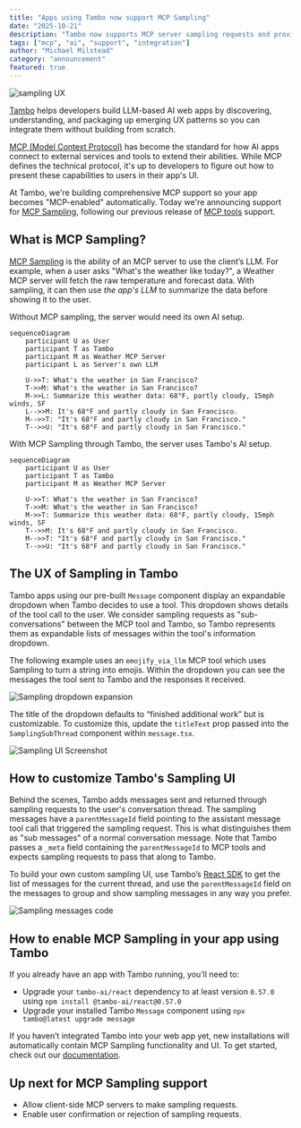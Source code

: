 ```yaml
---
title: "Apps using Tambo now support MCP Sampling"
date: "2025-10-21"
description: "Tambo now supports MCP server sampling requests and provides UI."
tags: ["mcp", "ai", "support", "integration"]
author: "Michael Milstead"
category: "announcement"
featured: true
---
```


<BlogPost title="Apps using Tambo now support MCP Sampling" author="Michael Milstead" date="October 21, 2025">

<ImageZoom>
  <img
    src="/assets/blog/mcp-sampling-support/sampling-ui.gif"
    alt="sampling UX"
    className="max-w-lg mx-auto rounded-md"
  />
</ImageZoom>

[Tambo](https://tambo.co) helps developers build LLM-based AI web apps by discovering, understanding, and packaging up emerging UX patterns so you can integrate them without building from scratch.

[MCP (Model Context Protocol)](https://modelcontextprotocol.io/docs/getting-started/intro) has become the standard for how AI apps connect to external services and tools to extend their abilities. While MCP defines the technical protocol, it's up to developers to figure out how to present these capabilities to users in their app's UI.

At Tambo, we're building comprehensive MCP support so your app becomes "MCP-enabled" automatically. Today we're announcing support for [MCP Sampling](https://modelcontextprotocol.io/docs/learn/client-concepts#sampling), following our previous release of [MCP tools](https://modelcontextprotocol.io/docs/learn/server-concepts#tools) support.

## What is MCP Sampling?

[MCP Sampling](https://modelcontextprotocol.io/docs/learn/client-concepts#sampling) is the ability of an MCP server to use the client’s LLM. For example, when a user asks "What's the weather like today?", a Weather MCP server will fetch the raw temperature and forecast data. With sampling, it can then use _the app's LLM_ to summarize the data before showing it to the user.

Without MCP sampling, the server would need its own AI setup.

```mermaid
sequenceDiagram
    participant U as User
    participant T as Tambo
    participant M as Weather MCP Server
    participant L as Server's own LLM

    U->>T: What's the weather in San Francisco?
    T->>M: What's the weather in San Francisco?
    M->>L: Summarize this weather data: 68°F, partly cloudy, 15mph winds, SF
    L-->>M: It's 68°F and partly cloudy in San Francisco.
    M-->>T: "It's 68°F and partly cloudy in San Francisco."
    T-->>U: "It's 68°F and partly cloudy in San Francisco."

```

With MCP Sampling through Tambo, the server uses Tambo's AI setup.

```mermaid
sequenceDiagram
    participant U as User
    participant T as Tambo
    participant M as Weather MCP Server

    U->>T: What's the weather in San Francisco?
    T->>M: What's the weather in San Francisco?
    M->>T: Summarize this weather data: 68°F, partly cloudy, 15mph winds, SF
    T-->>M: It's 68°F and partly cloudy in San Francisco.
    M-->>T: "It's 68°F and partly cloudy in San Francisco."
    T-->>U: "It's 68°F and partly cloudy in San Francisco."

```

## The UX of Sampling in Tambo

Tambo apps using our pre-built `Message` component display an expandable dropdown when Tambo decides to use a tool. This dropdown shows details of the tool call to the user. We consider sampling requests as "sub-conversations" between the MCP tool and Tambo, so Tambo represents them as expandable lists of messages within the tool's information dropdown.

The following example uses an `emojify_via_llm` MCP tool which uses Sampling to turn a string into emojis. Within the dropdown you can see the messages the tool sent to Tambo and the responses it received.

<ImageZoom>
  <img
    src="/assets/blog/mcp-sampling-support/sampling-expand.gif"
    alt="Sampling dropdown expansion"
    className="max-w-lg mx-auto rounded-md"
  />
</ImageZoom>

The title of the dropdown defaults to “finished additional work” but is customizable. To customize this, update the `titleText` prop passed into the `SamplingSubThread` component within `message.tsx`.

<ImageZoom>
  <img
    src="/assets/blog/mcp-sampling-support/custom-sampling-title.png"
    alt="Sampling UI Screenshot"
    className="max-w-md mx-auto rounded-md"
  />
</ImageZoom>

## How to customize Tambo's Sampling UI

Behind the scenes, Tambo adds messages sent and returned through sampling requests to the user's conversation thread. The sampling messages have a `parentMessageId` field pointing to the assistant message tool call that triggered the sampling request. This is what distinguishes them as "sub messages" of a normal conversation message. Note that Tambo passes a `_meta` field containing the `parentMessageId` to MCP tools and expects sampling requests to pass that along to Tambo.

To build your own custom sampling UI, use Tambo’s [React SDK](https://github.com/tambo-ai/tambo) to get the list of messages for the current thread, and use the `parentMessageId` field on the messages to group and show sampling messages in any way you prefer.

<ImageZoom>
  <img
    src="/assets/blog/mcp-sampling-support/custom-sampling-code.png"
    alt="Sampling messages code"
    className="max-w-full mx-auto rounded-md"
  />
</ImageZoom>

## How to enable MCP Sampling in your app using Tambo

If you already have an app with Tambo running, you’ll need to:

- Upgrade your `tambo-ai/react` dependency to at least version `0.57.0` using `npm install @tambo-ai/react@0.57.0`
- Upgrade your installed Tambo `Message` component using `npx tambo@latest upgrade message`

If you haven’t integrated Tambo into your web app yet, new installations will automatically contain MCP Sampling functionality and UI. To get started, check out our [documentation](https://docs.tambo.co/getting-started/quickstart).

## Up next for MCP Sampling support

- Allow client-side MCP servers to make sampling requests.
- Enable user confirmation or rejection of sampling requests.

</BlogPost>
